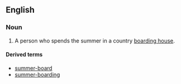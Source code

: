 ==English==
===Noun===
{{en-noun|sg=[[summer]] [[boarder]]}}

# {{US}} A person who spends the summer in a country [[boarding house]].

====Derived terms====
* [[summer-board]]<!--verb-->
* [[summer-boarding]]<!--noun-->